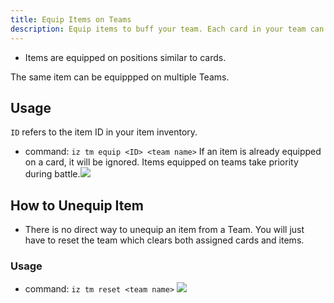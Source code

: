 ```yaml
---
title: Equip Items on Teams
description: Equip items to buff your team. Each card in your team can be equipped with 1 item.
---
```

- Items are equipped on positions similar to cards.

<Note>The same item can be equippped on multiple Teams.</Note>

## Usage
`ID` refers to the item ID in your item inventory.
- command: `iz tm equip <ID> <team name>`
<Note>If an item is already equipped on a card, it will be ignored. Items equipped on 
teams take priority during battle.</Note><img class="rounded-md" src="../images/tm-equip.jpg" />

## How to Unequip Item
- There is no direct way to unequip an item from a Team. You will just have to reset the team which clears both
assigned cards and items. 

### Usage
- command: `iz tm reset <team name>` <img class="rounded-md" src="../images/tm-reset.jpg" />

<CardGroup cols="3">
<Card title="Items" href="/general/items" horizontal icon="thumbtack" />
</CardGroup>
